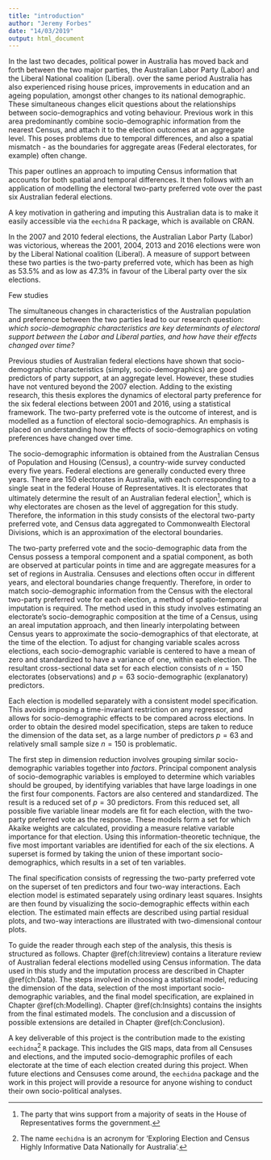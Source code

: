 ```yaml
---
title: "introduction"
author: "Jeremy Forbes"
date: "14/03/2019"
output: html_document
---
```



In the last two decades, political power in Australia has moved back and forth between the two major parties, the Australian Labor Party (Labor) and the Liberal National coalition (Liberal). over the same period Australia has also experienced rising house prices, improvements in education and an ageing population, amongst other changes to its national demographic. These simultaneous changes elicit questions about the relationships between socio-demographics and voting behaviour. Previous work in this area predominantly combine socio-demographic information from the nearest Census, and attach it to the election outcomes at an aggregate level. This poses problems due to temporal differences, and also a spatial mismatch - as the boundaries for aggregate areas (Federal electorates, for example) often change.

This paper outlines an approach to imputing Census information that accounts for both spatial and temporal differences. It then follows with an application of modelling the electoral two-party preferred vote over the past six Australian federal elections.

A key motivation in gathering and imputing this Australian data is to make it easily accessible via the `eechidna` R package, which is available on CRAN.




In the 2007 and 2010 federal elections, the Australian Labor Party (Labor) was victorious, whereas the 2001, 2004, 2013 and 2016 elections were won by the Liberal National coalition (Liberal). A measure of support between these two parties is the two-party preferred vote, which has been as high as 53.5% and as low as 47.3% in favour of the Liberal party over the six elections.

Few studies 

The simultaneous changes in characteristics of the Australian population and preference between the two parties lead to our research question: *which socio-demographic characteristics are key determinants of electoral support between the Labor and Liberal parties, and how have their effects changed over time?*

Previous studies of Australian federal elections have shown that socio-demographic characteristics (simply, socio-demographics) are good predictors of party support, at an aggregate level. However, these studies have not ventured beyond the 2007 election. Adding to the existing research, this thesis explores the dynamics of electoral party preference for the six federal elections between 2001 and 2016, using a statistical framework. The two-party preferred vote is the outcome of interest, and is modelled as a function of electoral socio-demographics. An emphasis is placed on understanding how the effects of socio-demographics on voting preferences have changed over time.

The socio-demographic information is obtained from the Australian Census of Population and Housing (Census), a country-wide survey conducted every five years. Federal elections are generally conducted every three years. There are 150 electorates in Australia, with each corresponding to a single seat in the federal House of Representatives. It is electorates that ultimately determine the result of an Australian federal election[^2], which is why electorates are chosen as the level of aggregation for this study. Therefore, the information in this study consists of the electoral two-party preferred vote, and Census data aggregated to Commonwealth Electoral Divisions, which is an approximation of the electoral boundaries.

The two-party preferred vote and the socio-demographic data from the Census possess a temporal component and a spatial component, as both are observed at particular points in time and are aggregate measures for a set of regions in Australia. Censuses and elections often occur in different years, and electoral boundaries change frequently. Therefore, in order to match socio-demographic information from the Census with the electoral two-party preferred vote for each election, a method of spatio-temporal imputation is required. The method used in this study involves estimating an electorate's socio-demographic composition at the time of a Census, using an areal imputation approach, and then linearly interpolating between Census years to approximate the socio-demographics of that electorate, at the time of the election. To adjust for changing variable scales across elections, each socio-demographic variable is centered to have a mean of zero and standardized to have a variance of one, within each election. The resultant cross-sectional data set for each election consists of $n=150$ electorates (observations) and $p=63$ socio-demographic (explanatory) predictors.

Each election is modelled separately with a consistent model specification. This avoids imposing a time-invariant restriction on any regressor, and allows for socio-demographic effects to be compared across elections. In order to obtain the desired model specification, steps are taken to reduce the dimension of the data set, as a large number of predictors $p=63$ and relatively small sample size $n=150$ is problematic. 

The first step in dimension reduction involves grouping similar socio-demographic variables together into *factors*. Principal component analysis of socio-demographic variables is employed to determine which variables should be grouped, by identifying variables that have large loadings in one the first four components. Factors are also centered and standardized. The result is a reduced set of $p=30$ predictors. From this reduced set, all possible five variable linear models are fit for each election, with the two-party preferred vote as the response. These models form a set for which Akaike weights are calculated, providing a measure relative variable importance for that election. Using this information-theoretic technique, the five most important variables are identified for each of the six elections. A superset is formed by taking the union of these important socio-demographics, which results in a set of ten variables.

The final specification consists of regressing the two-party preferred vote on the superset of ten predictors and four two-way interactions. Each election model is estimated separately using ordinary least squares. Insights are then found by visualizing the socio-demographic effects within each election. The estimated main effects are described using partial residual plots, and two-way interactions are illustrated with two-dimensional contour plots.

To guide the reader through each step of the analysis, this thesis is structured as follows. Chapter \@ref(ch:litreview) contains a literature review of Australian federal elections modelled using Census information. The data used in this study and the imputation process are described in Chapter \@ref(ch:Data). The steps involved in choosing a statistical model, reducing the dimension of the data, selection of the most important socio-demographic variables, and the final model specification, are explained in Chapter \@ref(ch:Modelling). Chapter \@ref(ch:Insights) contains the insights from the final estimated models. The conclusion and a discussion of possible extensions are detailed in Chapter \@ref(ch:Conclusion).

A key deliverable of this project is the contribution made to the existing `eechidna`[^3] `R` package. This includes the GIS maps, data from all Censuses and elections, and the imputed socio-demographic profiles of each electorate at the time of each election created during this project. When future elections and Censuses come around, the `eechidna` package and the work in this project will provide a resource for anyone wishing to conduct their own socio-political analyses.

[^1]: Socio-demographics are characteristics of a population, such as the distributions of age, gender, ethnicity, education level and income. 
[^2]: The party that wins support from a majority of seats in the House of Representatives forms the government.
[^3]: The name `eechidna` is an acronym for 'Exploring Election and Census Highly Informative Data Nationally for Australia'.
